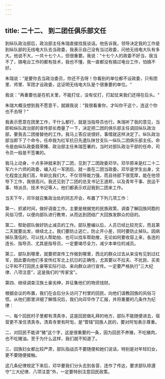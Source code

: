 ```yaml
---
---
---
```

title: 二十二、 到二团任俱乐部文任
---



到纵队政治部后，政治部主任朱瑞直接找我谈话。他告诉我，领导决定我的工作是到纵队部的无线电大队去当政委，我表示自己没有当过政委，问他无线电大队有多大。他说不大，一共十七个人，但很重要。我说：“十七个人的政委不好当，我当不了，搞电台工作的都有技术，我也不懂，我一直都没有搞过电台工作，怕搞不好。

朱瑞说：“是要你去当政治委员，你还不去呀！你看别的单位都不设政委，只有团里、师里、军团才设政委，这证明无线电大队是个很重要的单位。“

我说：“再重要也是在机关里，不能打仗，没有仗打，打起仗来我们还得在后头。“

朱瑞大概没想到我不愿意干，就跟我说：“我很看重你，才叫你干这个，连这个你也不去呀？“

我表示愿意在团里工作，干什么都行，就是当指导员也行。朱瑞听了我的意见，当即和纵队政治部的宣传部长商量了一下，决定把二团的俱乐部主任调回纵队政治部，要我去二团接替他的工作。我马上答应说很好。事情就这样决定了。纵队政治部当即下了个命令，任命我为红军抗日先遣队陕甘支队一纵队二团俱乐部主任。命令是由纵队政委聂荣臻、政治部主任朱瑞签署的，当时对部队政治干部的任命，司令员一般是不签署的。

我马上动身，十点多钟就来到了二团，见到了二团政委邓华。邓华原来是红二十二军六十六师的政委，编入红一军团后，就一直在二团当政委。邓华是学生出身，文化程度比我们高，年龄比我们大，不仅领导能力强，而且待部下很宽厚，能在他领导下工作，我很高兴。我还见到了二团的总支书记王道邦，以及青年干事、民运干事、特派员、技术书记等人，他们都表示欢迎我到二团来工作。

当天下午，邓华就召集政治处的同志开会，布置了下列几项工作：

第一、抓紧时间，做好调查工作。主要是根据党的民族政策，调查了解回族同胞的风俗习惯，以便向部队进行教育，从而达到团结广大回族发群众的目的。

第二、帮助部队做好防止减员的工作。部队整编以后，人员已经比较充实，而且第二天就要出发，继续北上。我们要防止逃亡，防止开小差，同时要防止掉队。因病掉队落伍的，可以找人帮助抬、也可以找车帮助推，无论如何要收容上来，各连的连长、指导员、尤其是指导员，一定要竭尽全力，减少本单位的减员。

第三、部队到哪里，就要把宣传工作做到哪里，西北的群众过去从来没有见到过红军，因此要向他们多宣传红军北上抗日的正确性，尤其要以不拉夫、不扰民、买卖公平和不打回民土豪等实际行动、来向群众进行宣传。一定要严格执行“三大纪律、八项注意”，这是我们的“传家宝”。

第四、继续调查汉族土豪劣绅，并征集他们的物资钱财。

根据会议的布置，我们在会后分头访问了村里的回民，向他们请教回族的风俗习惯。从他们那里详细了解情况后，我们向邓华作了汇报，并将重要的几条作为纪律：

一、每个回民村子里都有清真寺，这是回民做礼拜的地方，部队不能随便进去，宿营更不准住清真寺。清真寺里有阿訇，是“管辖”回族人民的，要对阿訇表示尊重。

二、对回民不能讲“猪”这个字，这是很重要的一条，因为回民不养猪，不吃猪肉，也不吃猪油。至于为什么这样，我们就不知道了。

三、回族妇女都比较严肃，部队指战员不要随便和她们说话，特别是对年轻妇女，更不要随便接触。

这几条纪律规定下来后，邓华要我们分头去到各营、连作了传达，要求部队除遵守“三大纪律、八项注意”外，一定要特别注意回民政策。